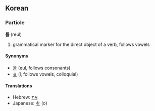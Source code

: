 ==Korean==
===Particle===
'''를''' (reul)

# grammatical marker for the direct object of a verb, follows vowels

====Synonyms====
*[[을]] (eul, follows consonants)
*[[ㄹ]] (l, follows vowels, colloquial)

====Translations====
*Hebrew: [[את]]
*Japanese: [[を]] (o)